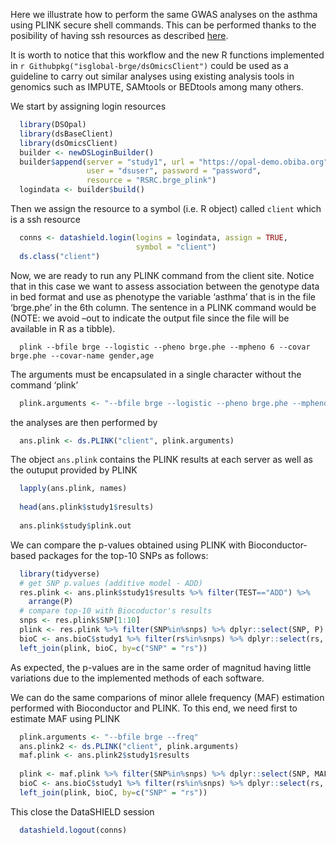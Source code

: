 Here we illustrate how to perform the same GWAS analyses on the asthma using PLINK secure shell commands. This can be performed thanks to the posibility of having ssh resources as described [here](#shell_extension).
  
It is worth to notice that this workflow and the new R functions implemented in `r Githubpkg("isglobal-brge/dsOmicsClient")` could be used as a guideline to carry out similar analyses using existing analysis tools in genomics such as IMPUTE, SAMtools or BEDtools among many others. 
  
We start by assigning login resources 
  
```r
  library(DSOpal)
  library(dsBaseClient)
  library(dsOmicsClient)
  builder <- newDSLoginBuilder()
  builder$append(server = "study1", url = "https://opal-demo.obiba.org",
                 user = "dsuser", password = "password",
                 resource = "RSRC.brge_plink")
  logindata <- builder$build()
```
  
Then we assign the resource to a symbol (i.e. R object) called `client` which is a ssh resource
  
```r
  conns <- datashield.login(logins = logindata, assign = TRUE,
                            symbol = "client")
  ds.class("client")
```
  

  
Now, we are ready to run any PLINK command from the client site. Notice that in this case we want to assess association between the genotype data in bed format and use as phenotype the variable 'asthma' that is in the file 'brge.phe' in the 6th column. The sentence in a PLINK command would be (NOTE: we avoid --out to indicate the output file since the file will be available in R as a tibble).
  
```
  plink --bfile brge --logistic --pheno brge.phe --mpheno 6 --covar brge.phe --covar-name gender,age 
```
  
The arguments must be encapsulated in a single character without the command 'plink'
  
```r
  plink.arguments <- "--bfile brge --logistic --pheno brge.phe --mpheno 6 --covar brge.phe --covar-name gender,age"
```
  
the analyses are then performed by
  
```r
  ans.plink <- ds.PLINK("client", plink.arguments)
```

  
The object `ans.plink` contains the PLINK results at each server as well as the outuput provided by PLINK
  
```r
  lapply(ans.plink, names)
  
  head(ans.plink$study1$results)
  
  ans.plink$study$plink.out
```
  
  We can compare the p-values obtained using PLINK with Bioconductor-based packages for the top-10 SNPs as follows:
    
    
```r
  library(tidyverse)
  # get SNP p.values (additive model - ADD)
  res.plink <- ans.plink$study1$results %>% filter(TEST=="ADD") %>%
    arrange(P)
  # compare top-10 with Biocoductor's results
  snps <- res.plink$SNP[1:10]
  plink <- res.plink %>% filter(SNP%in%snps) %>% dplyr::select(SNP, P)
  bioC <- ans.bioC$study1 %>% filter(rs%in%snps) %>% dplyr::select(rs, Score.pval)
  left_join(plink, bioC, by=c("SNP" = "rs"))
```
  
  
As expected, the p-values are in the same order of magnitud having little variations due to the implemented methods of each software. 
  
We can do the same comparions of minor allele frequency (MAF) estimation performed with Bioconductor and PLINK. To this end, we need first to estimate MAF using PLINK
  
```r
  plink.arguments <- "--bfile brge --freq"
  ans.plink2 <- ds.PLINK("client", plink.arguments)
  maf.plink <- ans.plink2$study1$results
  
  plink <- maf.plink %>% filter(SNP%in%snps) %>% dplyr::select(SNP, MAF)
  bioC <- ans.bioC$study1 %>% filter(rs%in%snps) %>% dplyr::select(rs, freq)
  left_join(plink, bioC, by=c("SNP" = "rs"))
```
  
  
  
This close the DataSHIELD session 
  
```r
  datashield.logout(conns)
```
  
  